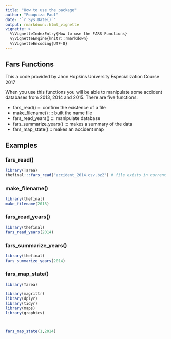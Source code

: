 ```yaml
---
title: "How to use the package"
author: "Poaquiza Paul"
date: "`r Sys.Date()`"
output: rmarkdown::html_vignette
vignette: >
  %\VignetteIndexEntry{How to use the FARS Functions}
  %\VignetteEngine{knitr::rmarkdown}
  %\VignetteEncoding{UTF-8}
---
```



## Fars Functions

This a code provided by Jhon Hopkins University Especialization Course 2017

When you use this functions you will be able to manipulate some accident databases from 2013, 2014 and 2015. There are five functions:

- fars_read()  ::: confirm the existence of a file
- make_filename() ::: built the name file
- fars_read_years() ::: manipulate database
- fars_summarize_years() ::: makes a summary of the data
- fars_map_state()::: makes an accident map


## Examples

### fars_read()

```r
library(Tarea)
thefinal:::fars_read("accident_2014.csv.bz2") # file exists in current working directory
```

### make_filename()

```r
library(thefinal)
make_filename(2013)
```

### fars_read_years()

```r
library(thefinal)
fars_read_years(2014)
```

### fars_summarize_years()

```r


library(thefinal)
fars_summarize_years(2014)
```

### fars_map_state()

```r

library(Tarea)

library(magrittr)
library(dplyr)
library(tidyr)
library(maps)
library(graphics)



fars_map_state(1,2014)
```

